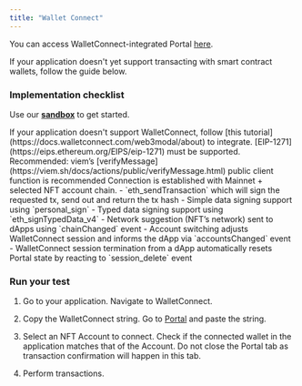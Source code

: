 ```yaml
---
title: "Wallet Connect"
---
```


You can access WalletConnect-integrated Portal [here](https://groupos.xyz/wc).

If your application doesn't yet support transacting with smart contract wallets, follow the guide below.

### Implementation checklist

Use our **[sandbox](https://codesandbox.io/p/sandbox/connect-as-nft-dapp-tm7q7m)** to get started.

<AccordionGroup>
  <Accordion title="WalletConnect Integration">
    If your application doesn't support WalletConnect, follow [this tutorial](https://docs.walletconnect.com/web3modal/about) to integrate.
  </Accordion>

  <Accordion title="Contract Signatures">
    [EIP-1271](https://eips.ethereum.org/EIPS/eip-1271) must be supported.
    <Info>Recommended: viem’s [verifyMessage](https://viem.sh/docs/actions/public/verifyMessage.html) public client function is recommended</Info>
  </Accordion>

  <Accordion title="Networks">
    Connection is established with Mainnet + selected NFT account chain.
  </Accordion>

  <Accordion title="Methods">
    - `eth_sendTransaction` which will sign the requested tx, send out and return the tx hash
    - Simple data signing support using `personal_sign`
    - Typed data signing support using `eth_signTypedData_v4`
  </Accordion>

  <Accordion title="Events">
    - Network suggestion (NFT’s network) sent to dApps using `chainChanged` event
    - Account switching adjusts WalletConnect session and informs the dApp via `accountsChanged` event
    - WalletConnect session termination from a dApp automatically resets Portal state by reacting to `session_delete` event
  </Accordion>
  
</AccordionGroup>

### Run your test

1. Go to your application. Navigate to WalletConnect.

2. Copy the WalletConnect string. Go to [Portal](https://groupos.xyz/wc) and paste the string.

3. Select an NFT Account to connect. Check if the connected wallet in the application matches that of the Account.
<Warning>Do not close the Portal tab as transaction confirmation will happen in this tab.</Warning>

4. Perform transactions. 